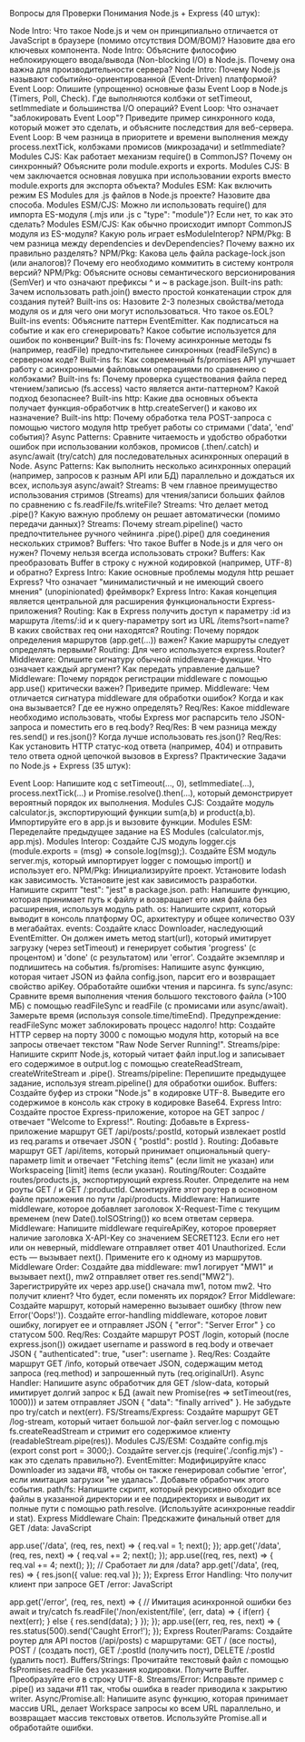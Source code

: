 Вопросы для Проверки Понимания Node.js + Express (40 штук):

Node Intro: Что такое Node.js и чем он принципиально отличается от JavaScript в браузере (помимо отсутствия DOM/BOM)? Назовите два его ключевых компонента.
Node Intro: Объясните философию неблокирующего ввода/вывода (Non-blocking I/O) в Node.js. Почему она важна для производительности сервера?
Node Intro: Почему Node.js называют событийно-ориентированной (Event-Driven) платформой?
Event Loop: Опишите (упрощенно) основные фазы Event Loop в Node.js (Timers, Poll, Check). Где выполняются колбэки от setTimeout, setImmediate и большинства I/O операций?
Event Loop: Что означает "заблокировать Event Loop"? Приведите пример синхронного кода, который может это сделать, и объясните последствия для веб-сервера.
Event Loop: В чем разница в приоритете и времени выполнения между process.nextTick, колбэками промисов (микрозадачи) и setImmediate?
Modules CJS: Как работает механизм require() в CommonJS? Почему он синхронный? Объясните роли module.exports и exports.
Modules CJS: В чем заключается основная ловушка при использовании exports вместо module.exports для экспорта объекта?
Modules ESM: Как включить режим ES Modules для .js файлов в Node.js проекте? Назовите два способа.
Modules ESM/CJS: Можно ли использовать require() для импорта ES-модуля (.mjs или .js с "type": "module")? Если нет, то как это сделать?
Modules ESM/CJS: Как обычно происходит импорт CommonJS модуля из ES-модуля? Какую роль играет esModuleInterop?
NPM/Pkg: В чем разница между dependencies и devDependencies? Почему важно их правильно разделять?
NPM/Pkg: Какова цель файла package-lock.json (или аналогов)? Почему его необходимо коммитить в систему контроля версий?
NPM/Pkg: Объясните основы семантического версионирования (SemVer) и что означают префиксы ^ и ~ в package.json.
Built-ins path: Зачем использовать path.join() вместо простой конкатенации строк для создания путей?
Built-ins os: Назовите 2-3 полезных свойства/метода модуля os и для чего они могут использоваться. Что такое os.EOL?
Built-ins events: Объясните паттерн EventEmitter. Как подписаться на событие и как его сгенерировать? Какое событие используется для ошибок по конвенции?
Built-ins fs: Почему асинхронные методы fs (например, readFile) предпочтительнее синхронных (readFileSync) в серверном коде?
Built-ins fs: Как современный fs/promises API улучшает работу с асинхронными файловыми операциями по сравнению с колбэками?
Built-ins fs: Почему проверка существования файла перед чтением/записью (fs.access) часто является анти-паттерном? Какой подход безопаснее?
Built-ins http: Какие два основных объекта получает функция-обработчик в http.createServer() и каково их назначение?
Built-ins http: Почему обработка тела POST-запроса с помощью чистого модуля http требует работы со стримами ('data', 'end' события)?
Async Patterns: Сравните читаемость и удобство обработки ошибок при использовании колбэков, промисов (.then/.catch) и async/await (try/catch) для последовательных асинхронных операций в Node.
Async Patterns: Как выполнить несколько асинхронных операций (например, запросов к разным API или БД) параллельно и дождаться их всех, используя async/await?
Streams: В чем главное преимущество использования стримов (Streams) для чтения/записи больших файлов по сравнению с fs.readFile/fs.writeFile?
Streams: Что делает метод .pipe()? Какую важную проблему он решает автоматически (помимо передачи данных)?
Streams: Почему stream.pipeline() часто предпочтительнее ручного чейнинга .pipe().pipe() для соединения нескольких стримов?
Buffers: Что такое Buffer в Node.js и для чего он нужен? Почему нельзя всегда использовать строки?
Buffers: Как преобразовать Buffer в строку с нужной кодировкой (например, UTF-8) и обратно?
Express Intro: Какие основные проблемы модуля http решает Express? Что означает "минималистичный и не имеющий своего мнения" (unopinionated) фреймворк?
Express Intro: Какая концепция является центральной для расширения функциональности Express-приложения?
Routing: Как в Express получить доступ к параметру :id из маршрута /items/:id и к query-параметру sort из URL /items?sort=name? В каких свойствах req они находятся?
Routing: Почему порядок определения маршрутов (app.get(...)) важен? Какие маршруты следует определять первыми?
Routing: Для чего используется express.Router?
Middleware: Опишите сигнатуру обычной middleware-функции. Что означает каждый аргумент? Как передать управление дальше?
Middleware: Почему порядок регистрации middleware с помощью app.use() критически важен? Приведите пример.
Middleware: Чем отличается сигнатура middleware для обработки ошибок? Когда и как она вызывается? Где ее нужно определять?
Req/Res: Какое middleware необходимо использовать, чтобы Express мог распарсить тело JSON-запроса и поместить его в req.body?
Req/Res: В чем разница между res.send() и res.json()? Когда лучше использовать res.json()?
Req/Res: Как установить HTTP статус-код ответа (например, 404) и отправить тело ответа одной цепочкой вызовов в Express?
Практические Задачи по Node.js + Express (35 штук):

Event Loop: Напишите код с setTimeout(..., 0), setImmediate(...), process.nextTick(...) и Promise.resolve().then(...), который демонстрирует вероятный порядок их выполнения.
Modules CJS: Создайте модуль calculator.js, экспортирующий функции sum(a,b) и product(a,b). Импортируйте его в app.js и вызовите функции.
Modules ESM: Переделайте предыдущее задание на ES Modules (calculator.mjs, app.mjs).
Modules Interop: Создайте CJS модуль logger.cjs (module.exports = (msg) => console.log(msg);). Создайте ESM модуль server.mjs, который импортирует logger с помощью import() и использует его.
NPM/Pkg: Инициализируйте проект. Установите lodash как зависимость. Установите jest как зависимость разработки. Напишите скрипт "test": "jest" в package.json.
path: Напишите функцию, которая принимает путь к файлу и возвращает его имя файла без расширения, используя модуль path.
os: Напишите скрипт, который выводит в консоль платформу ОС, архитектуру и общее количество ОЗУ в мегабайтах.
events: Создайте класс Downloader, наследующий EventEmitter. Он должен иметь метод start(url), который имитирует загрузку (через setTimeout) и генерирует события 'progress' (с процентом) и 'done' (с результатом) или 'error'. Создайте экземпляр и подпишитесь на события.
fs/promises: Напишите async функцию, которая читает JSON из файла config.json, парсит его и возвращает свойство apiKey. Обработайте ошибки чтения и парсинга.
fs sync/async: Сравните время выполнения чтения большого текстового файла (>100 МБ) с помощью readFileSync и readFile (с промисами или async/await). Замерьте время (используя console.time/timeEnd). Предупреждение: readFileSync может заблокировать процесс надолго!
http: Создайте HTTP сервер на порту 3000 с помощью модуля http, который на все запросы отвечает текстом "Raw Node Server Running!".
Streams/pipe: Напишите скрипт Node.js, который читает файл input.log и записывает его содержимое в output.log с помощью createReadStream, createWriteStream и .pipe().
Streams/pipeline: Перепишите предыдущее задание, используя stream.pipeline() для обработки ошибок.
Buffers: Создайте буфер из строки "Node.js" в кодировке UTF-8. Выведите его содержимое в консоль как строку в кодировке Base64.
Express Intro: Создайте простое Express-приложение, которое на GET запрос / отвечает "Welcome to Express!".
Routing: Добавьте в Express-приложение маршрут GET /api/posts/:postId, который извлекает postId из req.params и отвечает JSON { "postId": postId }.
Routing: Добавьте маршрут GET /api/items, который принимает опциональный query-параметр limit и отвечает "Fetching items" (если limit не указан) или Workspaceing [limit] items (если указан).
Routing/Router: Создайте routes/products.js, экспортирующий express.Router. Определите на нем роуты GET / и GET /:productId. Смонтируйте этот роутер в основном файле приложения по пути /api/products.
Middleware: Напишите middleware, которое добавляет заголовок X-Request-Time с текущим временем (new Date().toISOString()) ко всем ответам сервера.
Middleware: Напишите middleware requireApiKey, которое проверяет наличие заголовка X-API-Key со значением SECRET123. Если его нет или он неверный, middleware отправляет ответ 401 Unauthorized. Если есть — вызывает next(). Примените его к одному из маршрутов.
Middleware Order: Создайте два middleware: mw1 логирует "MW1" и вызывает next(), mw2 отправляет ответ res.send("MW2"). Зарегистрируйте их через app.use() сначала mw1, потом mw2. Что получит клиент? Что будет, если поменять их порядок?
Error Middleware: Создайте маршрут, который намеренно вызывает ошибку (throw new Error('Oops!')). Создайте error-handling middleware, которое ловит ошибку, логирует ее и отправляет JSON { "error": "Server Error" } со статусом 500.
Req/Res: Создайте маршрут POST /login, который (после express.json()) ожидает username и password в req.body и отвечает JSON { "authenticated": true, "user": username }.
Req/Res: Создайте маршрут GET /info, который отвечает JSON, содержащим метод запроса (req.method) и запрошенный путь (req.originalUrl).
Async Handler: Напишите async обработчик для GET /slow-data, который имитирует долгий запрос к БД (await new Promise(res => setTimeout(res, 1000))) и затем отправляет JSON { "data": "finally arrived" }. Не забудьте про try/catch и next(err).
FS/Streams/Express: Создайте маршрут GET /log-stream, который читает большой лог-файл server.log с помощью fs.createReadStream и стримит его содержимое клиенту (readableStream.pipe(res)).
Modules CJS/ESM: Создайте config.mjs (export const port = 3000;). Создайте server.cjs (require('./config.mjs') - как это сделать правильно?).
EventEmitter: Модифицируйте класс Downloader из задачи #8, чтобы он также генерировал событие 'error', если имитация загрузки "не удалась". Добавьте обработчик этого события.
path/fs: Напишите скрипт, который рекурсивно обходит все файлы в указанной директории и ее поддиректориях и выводит их полные пути с помощью path.resolve. (Используйте асинхронные readdir и stat).
Express Middleware Chain: Предскажите финальный ответ для GET /data:
JavaScript

app.use('/data', (req, res, next) => { req.val = 1; next(); });
app.get('/data', (req, res, next) => { req.val += 2; next(); });
app.use((req, res, next) => { req.val += 4; next(); }); // Сработает ли для /data?
app.get('/data', (req, res) => { res.json({ value: req.val }); });
Express Error Handling: Что получит клиент при запросе GET /error:
JavaScript

app.get('/error', (req, res, next) => {
  // Имитация асинхронной ошибки без await и try/catch
  fs.readFile('/non/existent/file', (err, data) => {
     if(err) { next(err); } else { res.send(data); }
  });
});
app.use((err, req, res, next) => { res.status(500).send('Caught Error!'); });
Express Router/Params: Создайте роутер для API постов (/api/posts) с маршрутами: GET / (все посты), POST / (создать пост), GET /:postId (получить пост), DELETE /:postId (удалить пост).
Buffers/Strings: Прочитайте текстовый файл с помощью fsPromises.readFile без указания кодировки. Получите Buffer. Преобразуйте его в строку UTF-8.
Streams/Error: Исправьте пример с .pipe() из задачи #11 так, чтобы ошибка в reader приводила к закрытию writer.
Async/Promise.all: Напишите async функцию, которая принимает массив URL, делает Workspace запросы ко всем URL параллельно, и возвращает массив текстовых ответов. Используйте Promise.all и обработайте ошибки.
